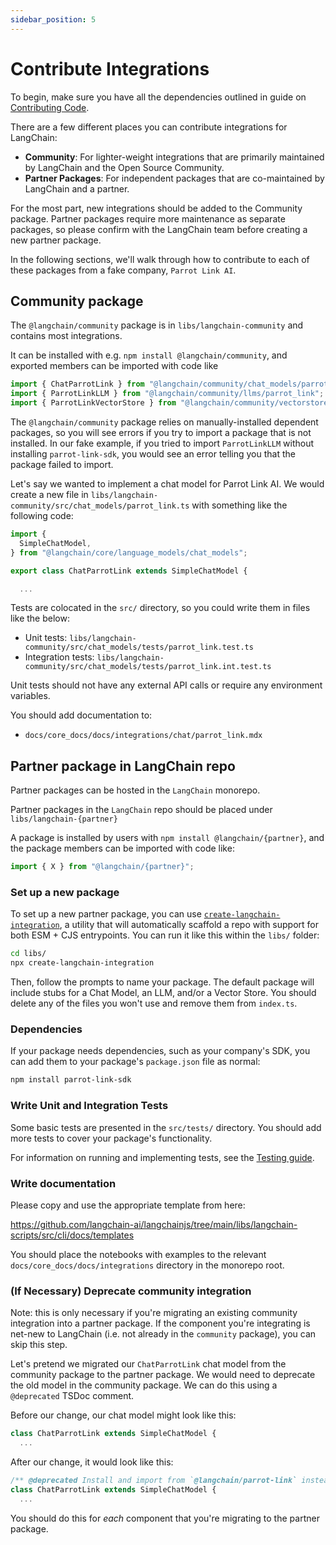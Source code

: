 ```yaml
---
sidebar_position: 5
---
```


# Contribute Integrations

To begin, make sure you have all the dependencies outlined in guide on [Contributing Code](/docs/contributing/code/).

There are a few different places you can contribute integrations for LangChain:

- **Community**: For lighter-weight integrations that are primarily maintained by LangChain and the Open Source Community.
- **Partner Packages**: For independent packages that are co-maintained by LangChain and a partner.

For the most part, new integrations should be added to the Community package. Partner packages require more maintenance as separate packages, so please confirm with the LangChain team before creating a new partner package.

In the following sections, we'll walk through how to contribute to each of these packages from a fake company, `Parrot Link AI`.

## Community package

The `@langchain/community` package is in `libs/langchain-community` and contains most integrations.

It can be installed with e.g. `npm install @langchain/community`, and exported members can be imported with code like

```ts
import { ChatParrotLink } from "@langchain/community/chat_models/parrot_link";
import { ParrotLinkLLM } from "@langchain/community/llms/parrot_link";
import { ParrotLinkVectorStore } from "@langchain/community/vectorstores/parrot_link";
```

The `@langchain/community` package relies on manually-installed dependent packages, so you will see errors
if you try to import a package that is not installed. In our fake example, if you tried to import `ParrotLinkLLM` without installing `parrot-link-sdk`, you would see an error telling you that the package failed to import.

Let's say we wanted to implement a chat model for Parrot Link AI. We would create a new file in `libs/langchain-community/src/chat_models/parrot_link.ts` with something like the following code:

```ts
import {
  SimpleChatModel,
} from "@langchain/core/language_models/chat_models";

export class ChatParrotLink extends SimpleChatModel {

  ...
```

Tests are colocated in the `src/` directory, so you could write them in files like the below:

- Unit tests: `libs/langchain-community/src/chat_models/tests/parrot_link.test.ts`
- Integration tests: `libs/langchain-community/src/chat_models/tests/parrot_link.int.test.ts`

Unit tests should not have any external API calls or require any environment variables.

You should add documentation to:

- `docs/core_docs/docs/integrations/chat/parrot_link.mdx`

## Partner package in LangChain repo

Partner packages can be hosted in the `LangChain` monorepo.

Partner packages in the `LangChain` repo should be placed under `libs/langchain-{partner}`

A package is
installed by users with `npm install @langchain/{partner}`, and the package members
can be imported with code like:

```ts
import { X } from "@langchain/{partner}";
```

### Set up a new package

To set up a new partner package, you can use [`create-langchain-integration`](https://github.com/langchain-ai/langchainjs/blob/main/libs/create-langchain-integration/),
a utility that will automatically scaffold a repo with support for both ESM + CJS entrypoints. You can run it like this within the `libs/` folder:

```bash
cd libs/
npx create-langchain-integration
```

Then, follow the prompts to name your package.
The default package will include stubs for a Chat Model, an LLM, and/or a Vector Store. You should delete any of the files you won't use and remove them from `index.ts`.

### Dependencies

If your package needs dependencies, such as your company's SDK, you can add them to your package's `package.json` file as normal:

```bash
npm install parrot-link-sdk
```

### Write Unit and Integration Tests

Some basic tests are presented in the `src/tests/` directory. You should add more tests to cover your package's functionality.

For information on running and implementing tests, see the [Testing guide](/docs/contributing/testing/).

### Write documentation

Please copy and use the appropriate template from here:

https://github.com/langchain-ai/langchainjs/tree/main/libs/langchain-scripts/src/cli/docs/templates

You should place the notebooks with examples
to the relevant `docs/core_docs/docs/integrations` directory in the monorepo root.

### (If Necessary) Deprecate community integration

Note: this is only necessary if you're migrating an existing community integration into
a partner package. If the component you're integrating is net-new to LangChain (i.e.
not already in the `community` package), you can skip this step.

Let's pretend we migrated our `ChatParrotLink` chat model from the community package to
the partner package. We would need to deprecate the old model in the community package.
We can do this using a `@deprecated` TSDoc comment.

Before our change, our chat model might look like this:

```ts
class ChatParrotLink extends SimpleChatModel {
  ...
```

After our change, it would look like this:

```ts
/** @deprecated Install and import from `@langchain/parrot-link` instead. */
class ChatParrotLink extends SimpleChatModel {
  ...
```

You should do this for _each_ component that you're migrating to the partner package.
